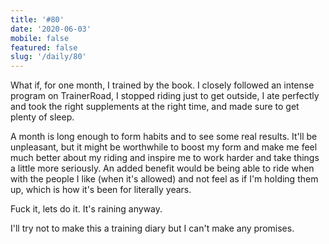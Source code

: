 ```yaml
---
title: '#80'
date: '2020-06-03'
mobile: false
featured: false
slug: '/daily/80'
---
```


What if, for one month, I trained by the book. I closely followed an intense program on TrainerRoad, I stopped riding just to get outside, I ate perfectly and took the right supplements at the right time, and made sure to get plenty of sleep.

A month is long enough to form habits and to see some real results. It'll be unpleasant, but it might be worthwhile to boost my form and make me feel much better about my riding and inspire me to work harder and take things a little more seriously. An added benefit would be being able to ride when with the people I like (when it's allowed) and not feel as if I'm holding them up, which is how it's been for literally years.

Fuck it, lets do it. It's raining anyway.

I'll try not to make this a training diary but I can't make any promises.
